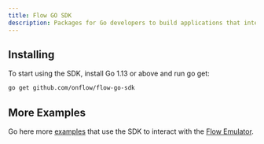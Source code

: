 ```yaml
---
title: Flow GO SDK
description: Packages for Go developers to build applications that interact with the Flow network
---
```


## Installing

To start using the SDK, install Go 1.13 or above and run go get:

```sh
go get github.com/onflow/flow-go-sdk
```

## More Examples

Go here more [examples](https://github.com/onflow/flow-go-sdk/tree/master/examples) that use the SDK to interact with the [Flow Emulator](https://docs.onflow.org/emulator/).
